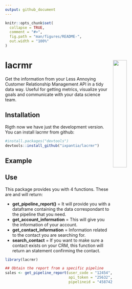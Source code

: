 ```yaml
---
output: github_document
---
```


<!-- README.md is generated from README.Rmd. Please edit that file -->

```r
knitr::opts_chunk$set(
  collapse = TRUE,
  comment = "#>",
  fig.path = "man/figures/README-",
  out.width = "100%"
)
```

# lacrmr <a href="url"><img src="img/lacrmR.png" align="right" width="30%"></a>

<!-- badges: start -->
<!-- badges: end -->

Get the information from your Less Annoying Customer Relationship Management API in a tidy data way. Useful for getting metrics, visualize your goals and communicate with your data science team.

## Installation

Rigth now we have just the development version. You can install lacrmr from
github:

```r
#install.packages("devtools")
devtools::install_github("ixpantia/lacrmr")
```

## Example

## Use

This package provides you with 4 functions. These are and will return:

- **get_pipeline_report()** = It will provide you with a dataframe containing
the data correspondant to the pipeline that you need.
- **get_account_information** = This will give you the information of your 
account. 
- **get_contact_information** = Information related to the contact you are
searching for.
- **search_contact** = If you want to make sure a contact exists on your
CRM, this function will return an statement confirming the contact.

```r
library(lacrmr)

## Obtain the report from a specific pipeline
sales <- get_pipeline_report(user_code = "12454", 
                             api_token = "25632",
                             pipelineid = "458742fgg2544")
```

